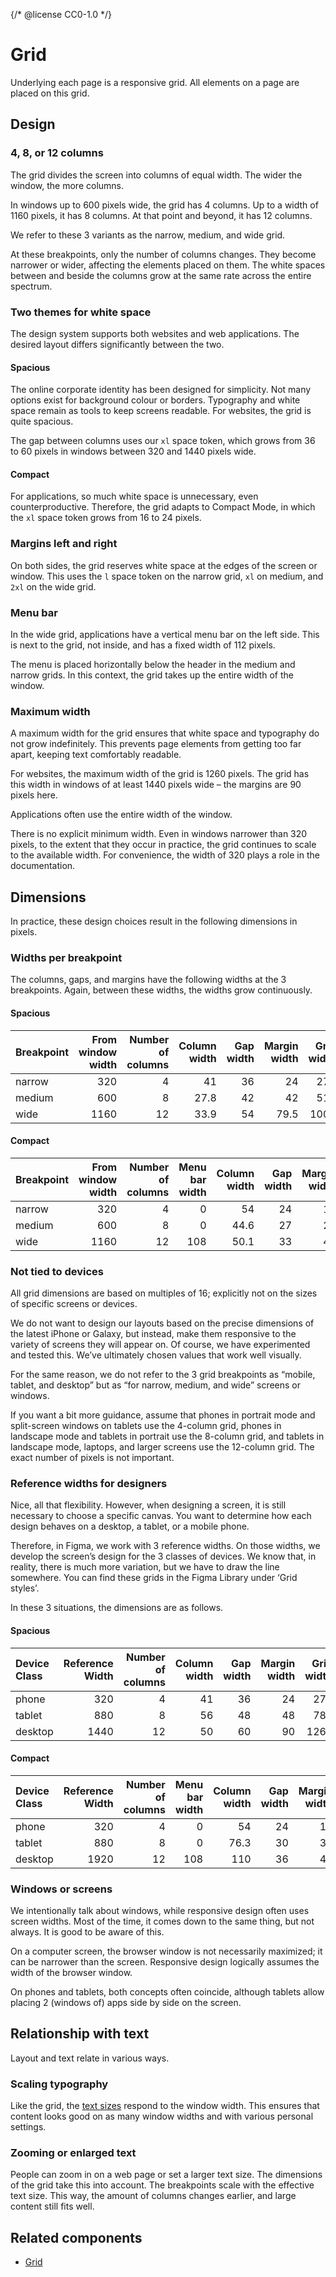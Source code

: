 {/* @license CC0-1.0 */}


<Meta title="Docs/Developer Guide/Grid" />

# Grid

Underlying each page is a responsive grid.
All elements on a page are placed on this grid.

## Design

### 4, 8, or 12 columns

The grid divides the screen into columns of equal width.
The wider the window, the more columns.

In windows up to 600 pixels wide, the grid has 4 columns.
Up to a width of 1160 pixels, it has 8 columns.
At that point and beyond, it has 12 columns.

We refer to these 3 variants as the narrow, medium, and wide grid.

At these breakpoints, only the number of columns changes.
They become narrower or wider, affecting the elements placed on them.
The white spaces between and beside the columns grow at the same rate across the entire spectrum.

### Two themes for white space

The design system supports both websites and web applications.
The desired layout differs significantly between the two.

#### Spacious

The online corporate identity has been designed for simplicity.
Not many options exist for background colour or borders.
Typography and white space remain as tools to keep screens readable.
For websites, the grid is quite spacious.

The gap between columns uses our `xl` space token, which grows from 36 to 60 pixels in windows between 320 and 1440 pixels wide.

#### Compact

For applications, so much white space is unnecessary, even counterproductive.
Therefore, the grid adapts to Compact Mode, in which the `xl` space token grows from 16 to 24 pixels.

### Margins left and right

On both sides, the grid reserves white space at the edges of the screen or window.
This uses the `l` space token on the narrow grid, `xl` on medium, and `2xl` on the wide grid.

### Menu bar

In the wide grid, applications have a vertical menu bar on the left side.
This is next to the grid, not inside, and has a fixed width of 112 pixels.

The menu is placed horizontally below the header in the medium and narrow grids.
In this context, the grid takes up the entire width of the window.

### Maximum width

A maximum width for the grid ensures that white space and typography do not grow indefinitely.
This prevents page elements from getting too far apart, keeping text comfortably readable.

For websites, the maximum width of the grid is 1260 pixels.
The grid has this width in windows of at least 1440 pixels wide – the margins are 90 pixels here.

Applications often use the entire width of the window.

There is no explicit minimum width.
Even in windows narrower than 320 pixels, to the extent that they occur in practice,
the grid continues to scale to the available width.
For convenience, the width of 320 plays a role in the documentation.

## Dimensions

In practice, these design choices result in the following dimensions in pixels.

### Widths per breakpoint

The columns, gaps, and margins have the following widths at the 3 breakpoints.
Again, between these widths, the widths grow continuously.

#### Spacious

| Breakpoint | From window width | Number of columns | Column width | Gap width | Margin width | Grid width |
| :--------- | ----------------: | ----------------: | -----------: | --------: | -----------: | ---------: |
| narrow     |               320 |                 4 |           41 |        36 |           24 |        272 |
| medium     |               600 |                 8 |         27.8 |        42 |           42 |        516 |
| wide       |              1160 |                12 |         33.9 |        54 |         79.5 |       1001 |

#### Compact

| Breakpoint | From window width | Number of columns | Menu bar width | Column width | Gap width | Margin width | Grid width |
| :--------- | ----------------: | ----------------: | -------------: | -----------: | --------: | -----------: | ---------: |
| narrow     |               320 |                 4 |              0 |           54 |        24 |           16 |        288 |
| medium     |               600 |                 8 |              0 |         44.6 |        27 |           27 |        548 |
| wide       |              1160 |                12 |            108 |         50.1 |        33 |           44 |        964 |

### Not tied to devices

All grid dimensions are based on multiples of 16;
explicitly not on the sizes of specific screens or devices.

We do not want to design our layouts based on the precise dimensions of the latest iPhone or Galaxy,
but instead, make them responsive to the variety of screens they will appear on.
Of course, we have experimented and tested this.
We’ve ultimately chosen values that work well visually.

For the same reason, we do not refer to the 3 grid breakpoints as “mobile, tablet, and desktop” but as “for narrow, medium, and wide” screens or windows.

If you want a bit more guidance,
assume that phones in portrait mode and split-screen windows on tablets use the 4-column grid,
phones in landscape mode and tablets in portrait use the 8-column grid,
and tablets in landscape mode, laptops, and larger screens use the 12-column grid.
The exact number of pixels is not important.

### Reference widths for designers

Nice, all that flexibility.
However, when designing a screen, it is still necessary to choose a specific canvas.
You want to determine how each design behaves on a desktop, a tablet, or a mobile phone.

Therefore, in Figma, we work with 3 reference widths.
On those widths, we develop the screen’s design for the 3 classes of devices.
We know that, in reality, there is much more variation, but we have to draw the line somewhere.
You can find these grids in the Figma Library under ‘Grid styles’.

In these 3 situations, the dimensions are as follows.

#### Spacious

| Device Class | Reference Width | Number of columns | Column width | Gap width | Margin width | Grid width |
| :----------- | --------------: | ----------------: | -----------: | --------: | -----------: | ---------: |
| phone        |             320 |                 4 |           41 |        36 |           24 |        272 |
| tablet       |             880 |                 8 |           56 |        48 |           48 |        784 |
| desktop      |            1440 |                12 |           50 |        60 |           90 |       1260 |

#### Compact

| Device Class | Reference Width | Number of columns | Menu bar width | Column width | Gap width | Margin width | Grid width |
| :----------- | --------------: | ----------------: | -------------: | -----------: | --------: | -----------: | ---------: |
| phone        |             320 |                 4 |              0 |           54 |        24 |           16 |        288 |
| tablet       |             880 |                 8 |              0 |         76.3 |        30 |           30 |        820 |
| desktop      |            1920 |                12 |            108 |          110 |        36 |           48 |       1716 |

### Windows or screens

We intentionally talk about windows, while responsive design often uses screen widths.
Most of the time, it comes down to the same thing, but not always.
It is good to be aware of this.

On a computer screen, the browser window is not necessarily maximized; it can be narrower than the screen.
Responsive design logically assumes the width of the browser window.

On phones and tablets, both concepts often coincide,
although tablets allow placing 2 (windows of) apps side by side on the screen.

## Relationship with text

Layout and text relate in various ways.

### Scaling typography

Like the grid, the [text sizes](/docs/brand-design-tokens-typography--docs) respond to the window width.
This ensures that content looks good on as many window widths and with various personal settings.

### Zooming or enlarged text

People can zoom in on a web page or set a larger text size.
The dimensions of the grid take this into account.
The breakpoints scale with the effective text size.
This way, the amount of columns changes earlier, and large content still fits well.

## Related components

- [Grid](/docs/components-layout-grid--docs)
